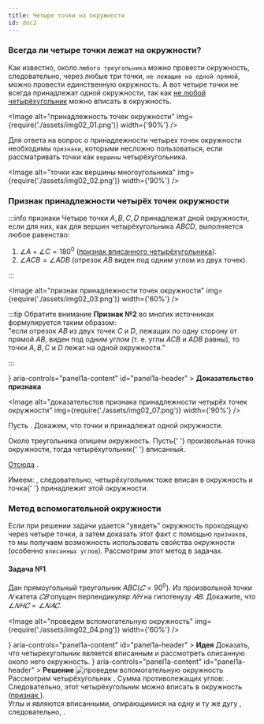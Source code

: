 ```yaml
---
title: Четыре точки на окружности
id: doc2
---
```



### Всегда ли четыре точки лежат на окружности?

Как известно, около `любого треугольника` можно провести окружность, следовательно, через любые три точки, `не лежащие на одной прямой`, можно провести единственную окружность.
А вот четыре точки не всегда принадлежат одной окружности, так как [не любой четырёхугольник](doc1) можно вписать в окружность.

<Image
  alt="принадлежность точек окружности"
  img={require('./assets/img02_01.png')}
  width={'90%'}
/>

Для ответа на вопрос о принадлежности четырех точек окружности необходимы `признаки`, которыми несложно пользоваться, если рассматривать точки как `вершины` четырёхугольника.

<Image
  alt="точки как вершины многоугольника"
  img={require('./assets/img02_02.png')}
  width={'90%'}
/>

### Признак принадлежности четырёх точек окружности

:::info признаки
Четыре точки $A,B,C,D$ принадлежат дной окружности, если для них, как для вершин четырёхугольника $ABCD$, выполняется любое равенство:

1. $\angle A +\angle C =180^0$ ([признак вписанного четырёхугольника](doc1#pr)).
2. $\angle ACB = \angle ADB$ (отрезок $AB$ виден под одним углом из двух точек).

:::

<Image
  alt="признак принадлежности точек окружности"
  img={require('./assets/img02_03.png')}
  width={'60%'}
/>

:::tip Обратите внимание
**Признак №2** во многих источниках формулируется таким образом:<br />
"если отрезок $AB$ из двух точек $C$ и $D$, лежащих по одну сторону от прямой $AB$, виден
под одним углом (т. е. углы $ACB$ и $ADB$ равны), то точки $A,B,C$ и $D$ лежат на одной
окружности."

:::

<Accordion>
  <AccordionSummary
    expandIcon={<ExpandMoreIcon />}
    aria-controls="panel1a-content"
    id="panel1a-header"
  >
    <Typography>
      <b>Доказательство признака</b>
    </Typography>
  </AccordionSummary>
  <AccordionDetails>
    <Typography>

<Image
  alt="доказательстов признака принадлежности четырёх точек окружности"
  img={require('./assets/img02_07.png')}
  width={'90%'}
/>

Пусть <TeX math="\angle ADB = \angle ACB = \alpha" />. Докажем, что точки <TeX math="A,B,C" /> и <TeX math="D" /> принадлежат одной окружности.

<p>
  Около треугольника <TeX math="ADB" /> опишем окружность. Пусть{' '}
  <TeX math="K" /> произвольная точка окружности, тогда четырёхугольник{' '}
  <TeX math="AKBD" /> вписанный.
</p>

[Отсюда](doc1#pr) <TeX math="\angle A + \angle K = 180^0  \Rightarrow \angle K = 180^0 - \alpha" />.

<p>
  Имеем: <TeX math="\angle K + \angle C = 180^0" />, следовательно,
  четырёхугольник <TeX math="AKBC" /> тоже вписан в окружность и точка{' '}
  <TeX math="C" /> принадлежит этой окружности. <TeX math="\blacksquare" />
</p>
    </Typography>

  </AccordionDetails>
</Accordion>

### Метод вспомогательной окружности

Если при решении задачи удается "увидеть" окружность проходящую через четыре точки, а затем доказать этот факт с помощью `признаков`, то мы получаем возможность использовать свойства окружности (особенно `вписанных углов`).
Рассмотрим этот метод в задачах.

#### Задача №1

Дан прямоугольный треугольник $ABC (𝐶=90^0)$. Из произвольной точки $𝑁$ катета $𝐶𝐵$ опущен перпендикуляр $𝑁𝐻$ на гипотенузу $𝐴𝐵$. Докажите, что $\angle 𝑁𝐻𝐶=\angle 𝑁𝐴𝐶$.

<Image
  alt="проведем вспомогательную окружность"
  img={require('./assets/img02_04.png')}
  width={'60%'}
/>

<Accordion>
  <AccordionSummary
    expandIcon={<ExpandMoreIcon />}
    aria-controls="panel1a-content"
    id="panel1a-header"
  >
    <Typography>
      <b>Идея</b>
    </Typography>
  </AccordionSummary>
  <AccordionDetails>
    <Typography>
      Доказать, что четырехугольник <TeX math="NHAC" /> является  вписанным и
      рассмотреть описанную около него окружность.
    </Typography>
    <Accordion>
      <AccordionSummary
        expandIcon={<ExpandMoreIcon />}
        aria-controls="panel1a-content"
        id="panel1a-header"
      >
        <Typography>
          <b>Решение</b>
        </Typography>
      </AccordionSummary>
      <AccordionDetails>
              <Image
          alt="проведем вспомогательную окружность"
          img={require('./assets/img02_05.png')}
          width={'60%'}
        />
        Рассмотрим четырёхугольник <TeX math="ACNH" />. Сумма противолежащих углов: <TeX math="\angle C + \angle H =180^0" />. Следовательно,  этот четырёхугольник можно вписать в окружность (<a href="doc1#pr">признак </a>).<br />
        Углы <TeX math="CAN" /> и <TeX math="CHN" /> являются вписанными, опирающимися на одну и ту же дугу <TeX math="CN" />, следовательно, <TeX math="\angle CAN = \angle CHN" />.
      </AccordionDetails>
    </Accordion>

  </AccordionDetails>
</Accordion>

